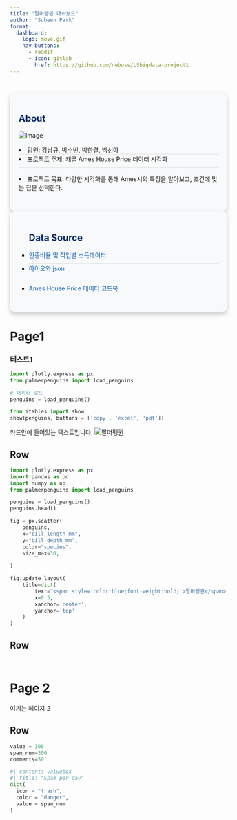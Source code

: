 ```yaml
---
title: "팔머펭귄 대쉬보드"
author: "Subeen Park"
format: 
  dashboard:
    logo: move.gif
    nav-buttons:
      - reddit
      - icon: gitlab
        href: https://github.com/nebuss/LSbigdata-project1
---
```

# {.sidebar}

<div style="background-color: #f8f9fa; padding: 20px; border-radius: 10px;  box-shadow: 0 6px 12px rgba(0, 0, 0, 0.2);">
<h2 style="color: #002a66;">About</h2>
 <img src="shark.jpeg" alt="Image" style="max-width: 100%; border-radius: 5px; margin-bottom: 15px;">
  <li style="border-bottom: 1px solid #ddd; padding-bottom: 10px margin-bottom: 15px;"> 팀원: 강남규, 박수빈, 박한결, 백선아 </li>
  <li style="border-bottom: 1px solid #ddd; padding-bottom: 10px; margin-bottom: 15px;"> 프로젝트 주제: 캐글 Ames House Price 데이터 시각화</li>
  <li style="padding-bottom: 10px; margin-bottom: 15px;"> 프로젝트 목표: 다양한 시각화를 통해 Ames시의 특징을 알아보고, 조건에 맞는 집을 선택한다.</li>
  </div>
  <div style="background-color: #f8f9fa; padding: 20px; border-radius: 10px;  box-shadow: 0 6px 12px rgba(0, 0, 0, 0.2);">
 <ul>
  <h2 style="color: #002a66;">Data Source</h2>
    <li style="border-bottom: 1px solid #ddd; padding-bottom: 10px"><a href="https://datausa.io/profile/geo/ames-ia/?healthDiversity=ageOption&measureOccupations=wage&race-income-income_geo=incomeRace0&raceEducation=pums5Race5&rentMortgage=rentOwn#race_and_ethnicity" style="color: #0056b3; text-decoration: none;">인종비율 및 직업별 소득데이터</a></li>
    <li style="border-bottom: 1px solid #ddd; padding-bottom: 10px;margin-bottom: 15px;"><a href="https://github.com/OpenDataDE/State-zip-code-GeoJSON" style="color: #0056b3; text-decoration: none;">아이오와 json</a></li>
    <li style="padding-bottom: 10px; margin-bottom: 15px;"><a href="https://docs.google.com/spreadsheets/d/1McH-oBzPZ8ewfyEl605wq-9b3gZHCIIBVbWHEHwNnIs/edit?gid=2006634661#gid=2006634661" style="color: #0056b3; text-decoration: none;">Ames House Price 데이터 코드북</a></li>
 </ul>
 
</div>


# Page1
###  테스트1 {.tabset}

```python
import plotly.express as px
from palmerpenguins import load_penguins

# 데이터 로드
penguins = load_penguins()

from itables import show
show(penguins, buttons = ['copy', 'excel', 'pdf'])


```

::: {.card title="My Title"}
카드안에 들어있는 텍스트입니다.
![팔머펭귄](penguins.png)
:::


## Row {height=70%}

```python
import plotly.express as px
import pandas as pd
import numpy as np
from palmerpenguins import load_penguins

penguins = load_penguins()
penguins.head()

fig = px.scatter(
    penguins,
    x="bill_length_mm",
    y="bill_depth_mm",
    color="species",
    size_max=30,
    
)

fig.update_layout(
    title=dict(
        text="<span style='color:blue;font-weight:bold;'>팔머펭귄</span>",  # HTML 태그를 문자열로 처리
        x=0.5, 
        xanchor='center',
        yanchor='top'
    )
)
```

## Row {height=30%}

```python

```

```python
```


# Page 2

여기는 페이지 2

## Row 

```python

value = 100
spam_num=300
comments=50

```


```python
#| content: valuebox
#| title: "Spam per day"
dict(
  icon = "trash",
  color = "danger",
  value = spam_num
)
```


